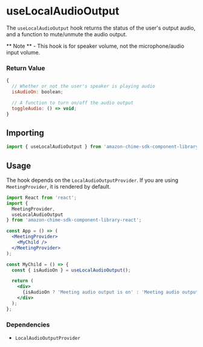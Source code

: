 <Meta title="SDK Hooks/useLocalAudioOutput" />

# useLocalAudioOutput

The `useLocalAudioOutput` hook returns the status of the user's output audio, and a function to mute/unmute the audio output.

** Note ** - This hook is for speaker volume, not the microphone/audio input volume.

### Return Value

```javascript
{
  // Whether or not the user's speaker is playing audio
  isAudioOn: boolean;

  // A function to turn on/off the audio output
  toggleAudio: () => void;
}
```

## Importing

```javascript
import { useLocalAudioOutput } from 'amazon-chime-sdk-component-library-react';
```

## Usage

The hook depends on the `LocalAudioOutputProvider`. If you are using `MeetingProvider`, it is rendered by default.

```jsx
import React from 'react';
import {
  MeetingProvider,
  useLocalAudioOutput
} from 'amazon-chime-sdk-component-library-react';

const App = () => (
  <MeetingProvider>
    <MyChild />
  </MeetingProvider>
);

const MyChild = () => {
  const { isAudioOn } = useLocalAudioOutput();

  return (
    <div>
      {isAudioOn ? 'Meeting audio output is on' : 'Meeting audio output is off'}
    </div>
  );
};
```

### Dependencies

- `LocalAudioOutputProvider`
